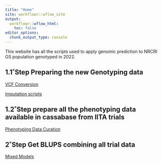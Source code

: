 ```yaml
---
title: "Home"
site: workflowr::wflow_site
output:
  workflowr::wflow_html:
    toc: false
editor_options:
  chunk_output_type: console
---
```


This website has all the scripts used to apply genomic prediction to NRCRI GS population genotyped in 2022.

## 1.1˚Step Preparing the new Genotyping data
[VCF Conversion](VCFConversion.html)

[Imputation scripts](Imputation.html)

## 1.2˚Step prepare all the phenotyping data available in cassabase from IITA trials
[Phenotyping Data Curation](PhenoData.html)

## 2˚Step Get BLUPS combining all trial data
[Mixed Models](getBlups.html)
